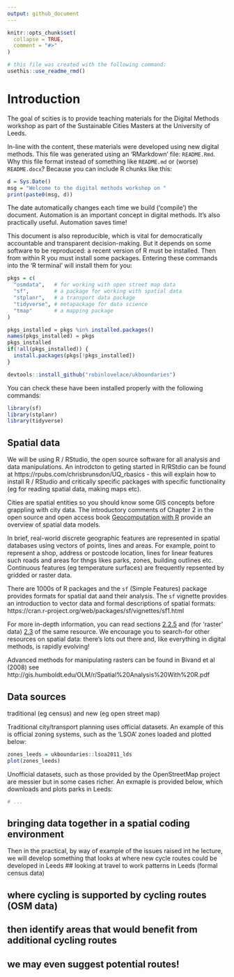 ```yaml
---
output: github_document
---
```


<!-- README.md is generated from README.Rmd. Please edit that file -->

```r
knitr::opts_chunk$set(
  collapse = TRUE,
  comment = "#>"
)
```

```r
# this file was created with the following command:
usethis::use_readme_rmd()
```


# Introduction

The goal of scities is to provide teaching materials for the Digital Methods workshop as part of the Sustainable Cities Masters at the University of Leeds.

In-line with the content, these materials were developed using new digital methods.
This file was generated using an 'RMarkdown' file: `README.Rmd`.
Why this file format instead of something like `README.md` or (worse) `README.docx`?
Because you can include R chunks like this:

```r
d = Sys.Date()
msg = "Welcome to the digital methods workshop on "
print(paste0(msg, d))
```

The date automatically changes each time we build ('compile') the document.
Automation is an important concept in digital methods.
It's also practically useful.
Automation saves time!

This document is also reproducible, which is vital for democratically accountable and transparent decision-making.
But it depends on some software to be reproduced:
a recent version of R must be installed.
Then from within R you must install some packages.
Entering these commands into the 'R terminal' will install them for you:

```r
pkgs = c(
  "osmdata",   # for working with open street map data
  "sf",        # a package for working with spatial data
  "stplanr",   # a transport data package
  "tidyverse", # metapackage for data science
  "tmap"       # a mapping package
)

pkgs_installed = pkgs %in% installed.packages()
names(pkgs_installed) = pkgs
pkgs_installed
if(!all(pkgs_installed)) {
  install.packages(pkgs[!pkgs_installed])
}
```


```r
devtools::install_github("robinlovelace/ukboundaries")
```

You can check these have been installed properly with the following commands:

```r
library(sf)
library(stplanr)
library(tidyverse)
```



## Spatial data

We will be using R / RStudio, the open source software for all analysis and data manipulations. An introdcton to geting started in R/RStdio can be found at https://rpubs.com/chrisbrunsdon/UQ_rbasics - this will explain how to install R / RStudio and critically specific packages with specific functionality (eg for reading spatial data, making maps etc).

Cities are spatial entities so you should know some GIS concepts before grappling with city data.
The introductory comments of Chapter 2 in the open source and open access book [Geocomputation with R](https://geocompr.robinlovelace.net/spatial-class.html) provide an overview of spatial data models.

In brief, real-world discrete geographic features are represented in spatial databases using vectors of points, lines and areas. For example, point to represent a shop, address or postcode location, lines for linear features such roads and areas for thngs likes parks, zones, building outlines etc. Continuous features (eg temperature surfaces) are frequently repsented by gridded or raster data.  

There are 1000s of R packages and the `sf` (Simple Features) package provides formats for spatial dat aand their analysis. The `sf` vignette provides an introduction to vector data and formal descriptions of spatial formats: https://cran.r-project.org/web/packages/sf/vignettes/sf1.html

For more in-depth information, you can read sections [2.2.5](https://geocompr.robinlovelace.net/spatial-class.html#geometry) and (for 'raster' data) [2.3](https://geocompr.robinlovelace.net/spatial-class.html#raster-data) of the same resource.
We encourage you to search-for other resources on spatial data: there's lots out there and, like everything in digital methods, is rapidly evolving!

Advanced methods for manipulating rasters can be found in Bivand et al (2008) 
see http://gis.humboldt.edu/OLM/r/Spatial%20Analysis%20With%20R.pdf

## Data sources

traditional (eg census) and new (eg open street map)

Traditional city/transport planning uses official datasets.
An example of this is official zoning systems, such as the 'LSOA' zones loaded and plotted below:

```r
zones_leeds = ukboundaries::lsoa2011_lds
plot(zones_leeds)
```

Unofficial datasets, such as those provided by the OpenStreetMap project are messier but in some cases richer.
An exmaple is provided below, which downloads and plots parks in Leeds:


```r
# ...
```



## bringing data together in a spatial coding environment

Then in the practical, by way of example of the issues raised int he lecture, we will develop something that looks at where new cycle routes could be developed in Leeds
## looking at travel to work patterns in Leeds (formal census data)

## where cycling is supported by cycling routes (OSM data)

## then identify areas that would benefit from additional cycling routes

## we may even suggest potential routes! 
